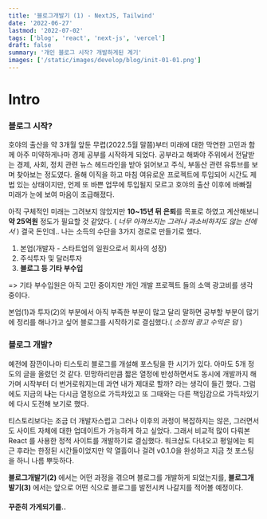 ```yaml
---
title: '블로그개발기 (1) - NextJS, Tailwind'
date: '2022-06-27'
lastmod: '2022-07-02'
tags: ['blog', 'react', 'next-js', 'vercel']
draft: false
summary: '개인 블로그 시작? 개발하게된 계기'
images: ['/static/images/develop/blog/init-01-01.png']
---
```


# Intro

### 블로그 시작?

호야의 출산을 약 3개월 앞둔 무렵(2022.5월 말쯤)부터 미래에 대한 막연한 고민과 함께 아주 미약하게나마 경제 공부를 시작하게 되었다.
공부라고 해봐야 주위에서 전달받는 경제, 사회, 정치 관련 뉴스 헤드라인을 받아 읽어보고 주식, 부동산 관련 유튜브를 보며 찾아보는 정도였다.
올해 이직을 하고 마침 여유로운 프로젝트에 투입되어 시간도 제법 있는 상태이지만, 언제 또 바쁜 업무에 투입될지 모르고 호야의 출산 이후에
바빠질 미래가 눈에 보여 마음이 조급해졌다.

아직 구체적인 미래는 그려보지 않았지만 **10~15년 뒤 은퇴**를 목표로 하였고 계산해보니 **약 25억원** 정도가 필요할 것 같았다.
( _너무 아껴쓰지는 그러나 과소비하지도 않는 선에서_ ) 결국 돈인데.. 나는 소득의 수단을 3가지 경로로 만들기로 했다.

1. 본업(개발자 - 스타트업의 일원으로서 회사의 성장)
2. 주식투자 및 달러투자
3. **블로그 등 기타 부수입**

=> 기타 부수입원은 아직 고민 중이지만 개인 개발 프로젝트 들의 소액 광고비를 생각 중이다.

본업(1)과 투자(2)의 부분에서 아직 부족한 부분이 많고 달리 말하면 공부할 부분이 많기에 정리를 해나가고 싶어 블로그를 시작하기로 결심했다.( _소정의 광고 수익은 덤_ )

### 블로그 개발?

예전에 잠깐이나마 티스토리 블로그를 개설해 포스팅을 한 시기가 있다. 아마도 5개 정도의 글을 올렸던 것 같다.
민망하리만큼 짧은 열정에 반성하면서도 동시에 개발까지 해가며 시작부터 더 번거로워지는데 과연 내가 제대로 할까? 라는 생각이 들긴 했다.
그럼에도 지금의 **나**는 다시금 열정으로 가득차있고 또 그때와는 다른 책임감으로 가득차있기에 다시 도전해 보기로 했다.

티스토리보다는 조금 더 개발자스럽고 그러나 이후의 과정이 복잡하지는 않은, 그러면서도 사이트 자체에 대한 업데이트가 가능하게 하고 싶었다.
그래서 비교적 많이 다뤄본 React 를 사용한 정적 사이트를 개발하기로 결심했다. 워크샵도 다녀오고 평일에는 퇴근 후라는 한정된 시간들이었지만
약 열흘이나 걸려 v0.1.0을 완성하고 지금 첫 포스팅을 하니 나름 뿌듯하다.

**블로그개발기(2)** 에서는 어떤 과정을 겪으며 블로그를 개발하게 되었는지를,
**블로그개발기(3)** 에서는 앞으로 어떤 식으로 블로그를 발전시켜 나갈지를 적어볼 예정이다.

#### 꾸준히 가게되기를..
